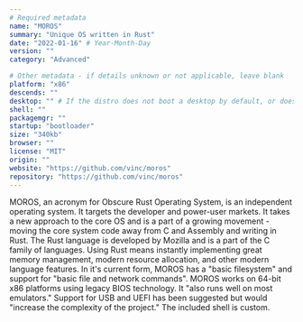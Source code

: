 ```yaml
---
# Required metadata
name: "MOROS"
summary: "Unique OS written in Rust"
date: "2022-01-16" # Year-Month-Day
version: ""
category: "Advanced"

# Other metadata - if details unknown or not applicable, leave blank
platform: "x86"
descends: ""
desktop: "" # If the distro does not boot a desktop by default, or doesn't ship one, leave 'desktop' blank
shell: ""
packagemgr: ""
startup: "bootloader"
size: "340kb"
browser: ""
license: "MIT"
origin: ""
website: "https://github.com/vinc/moros"
repository: "https://github.com/vinc/moros"
---
```


MOROS, an acronym for Obscure Rust Operating System, is an independent operating system. It targets the developer and power-user markets. It takes a new approach to the core OS and is a part of a growing movement - moving the core system code away from C and Assembly and writing in Rust. The Rust language is developed by Mozilla and is a part of the C family of languages. Using Rust means instantly implementing great memory management, modern resource allocation, and other modern language features. In it's current form, MOROS has a "basic filesystem" and support for "basic file and network commands". MOROS works on 64-bit x86 platforms using legacy BIOS technology. It "also runs well on most emulators." Support for USB and UEFI has been suggested but would "increase the complexity of the project." The included shell is custom.
